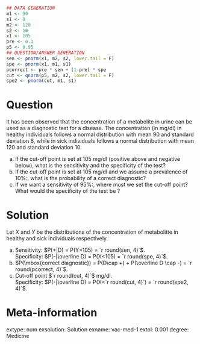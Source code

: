 
```r
## DATA GENERATION
m1 <- 90
s1 <- 8
m2 <- 120
s2 <- 10
x1 <- 105
pre <- 0.1
p5 <- 0.95
## QUESTION/ANSWER GENERATION
sen <- pnorm(x1, m2, s2, lower.tail = F)
spe <- pnorm(x1, m1, s1)
pcorrect <- pre * sen + (1-pre) * spe
cut <- qnorm(p5, m2, s2, lower.tail = F)
spe2 <- pnorm(cut, m1, s1)
```

Question
========
It has been observed that the concentration of a metabolite in urine can be used as a diagnostic test for a disease.
The concentration (in mg/dl) in healthy individuals follows a normal distribution with mean 90 and standard deviation 8, while in sick individuals follows a normal distribution with mean 120 and standard deviation 10.

a. If the cut-off point is set at 105 mg/dl (positive above and negative below), what is the sensitivity and the specificity of the test?
a. If the cut-off point is set at 105 mg/dl and we assume a prevalence of 10%:, what is the probability of a correct diagnostic?
a. If we want a sensitivity of 95%:, where must we set the cut-off point? What would the specificity of the test be  ?

Solution
========
Let $X$ and $Y$ be the distributions of the concentration of metabolitte in healthy and sick individuals respectively.

a. Sensitivity: $P(+|D) = P(Y>105) = `r round(sen, 4)`$.  
Specificity: $P(-|\overline D) = P(X<105) = `r round(spe, 4)`$.
a. $P(\mbox{correct diagnostic}) = P(D\cap +) + P(\overline D \cap -) = `r round(pcorrect, 4)`$. 
a. Cut-off point $`r round(cut, 4)`$ mg/dl.  
Specificity: $P(-|\overline D) = P(X<`r round(cut, 4)`) = `r round(spe2, 4)`$.

Meta-information 
================
extype: num
exsolution: Solution
exname: vac-med-1
extol: 0.001
degree: Medicine
 
